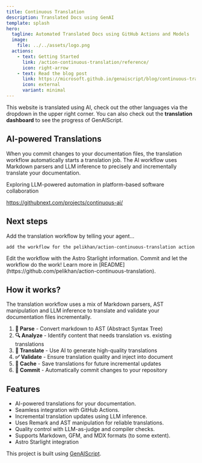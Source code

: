 ```yaml
---
title: Continuous Translation
description: Translated Docs using GenAI
template: splash
hero:
  tagline: Automated Translated Docs using GitHub Actions and Models
  image:
    file: ../../assets/logo.png
  actions:
    - text: Getting Started
      link: /action-continuous-translation/reference/
      icon: right-arrow
    - text: Read the blog post
      link: https://microsoft.github.io/genaiscript/blog/continuous-translations/
      icon: external
      variant: minimal
---
```



This website is translated using AI, check out the other languages via the dropdown in the upper right corner.
You can also check out the **translation dashboard** to see the progress of GenAIScript.

## AI-powered Translations

<CardGrid>
  <Card title="GitHub Actions" icon="github">
    When you commit changes to your documentation files, the translation
    workflow automatically starts a translation job.
  </Card>
  <Card title="GitHub Models" icon="seti:markdown">
    The AI workflow uses Markdown parsers and LLM inference to precisely and
    incrementally translate your documentation.
  </Card>
</CardGrid>

<Card title="Continuous AI" icon="rocket">

Exploring LLM-powered automation in platform-based software collaboration

https://githubnext.com/projects/continuous-ai/

</Card>

## Next steps

<CardGrid stagger>
  <Card title="Add the Workflow" icon="pencil">
    Add the translation workflow by telling your agent...

```
add the workflow for the pelikhan/action-continuous-translation action
```

  </Card>
  <Card title="Configure your site" icon="setting">
    Edit the workflow with the Astro Starlight information.
  </Card>
  <Card title="Translate!" icon="add-document">
    Commit and let the workflow do the work!
  </Card>
  <Card title="Read the docs" icon="open-book">
    Learn more in
    [README](https://github.com/pelikhan/action-continuous-translation).
  </Card>
</CardGrid>

## How it works?

The translation workflow uses a mix of Markdown parsers, AST manipulation
and LLM inference to translate and validate your documentation files incrementally.

<Steps>

1. **📄 Parse** - Convert markdown to AST (Abstract Syntax Tree)
2. **🔍 Analyze** - Identify content that needs translation vs. existing translations
3. **🤖 Translate** - Use AI to generate high-quality translations
4. **✅ Validate** - Ensure translation quality and inject into document
5. **💾 Cache** - Save translations for future incremental updates
6. **📝 Commit** - Automatically commit changes to your repository

</Steps>

## Features

- AI-powered translations for your documentation.
- Seamless integration with GitHub Actions.
- Incremental translation updates using LLM inference.
- Uses Remark and AST manipulation for reliable translations.
- Quality control with LLM-as-judge and compiler checks.
- Supports Markdown, GFM, and MDX formats (to some extent).
- Astro Starlight integration

This project is built using [GenAIScript](https://microsoft.github.io/genaiscript).
